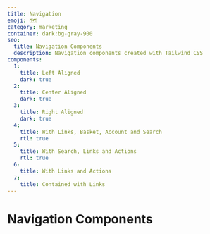 ```yaml
---
title: Navigation
emoji: 🗺
category: marketing
container: dark:bg-gray-900
seo:
  title: Navigation Components
  description: Navigation components created with Tailwind CSS
components:
  1:
    title: Left Aligned
    dark: true
  2:
    title: Center Aligned
    dark: true
  3:
    title: Right Aligned
    dark: true
  4:
    title: With Links, Basket, Account and Search
    rtl: true
  5:
    title: With Search, Links and Actions
    rtl: true
  6:
    title: With Links and Actions
  7:
    title: Contained with Links
---
```


# Navigation Components

<List
  componentsData={componentsArray}
  componentContainer={componentContainer}
/>
